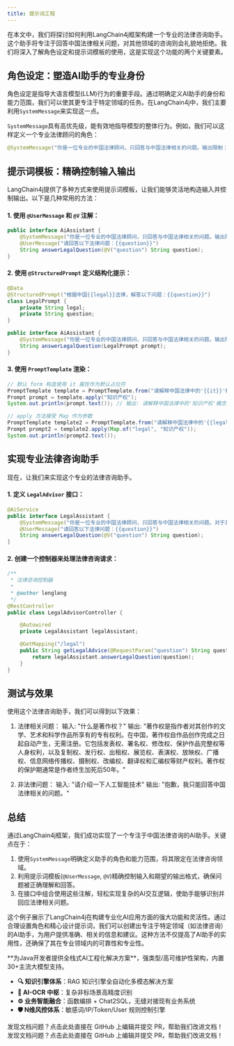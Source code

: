 ```yaml
---
title: 提示词工程
---
```



在本文中，我们将探讨如何利用LangChain4j框架构建一个专业的法律咨询助手。这个助手将专注于回答中国法律相关问题，对其他领域的咨询则会礼貌地拒绝。我们将深入了解角色设定和提示词模板的使用，这是实现这个功能的两个关键要素。

## 角色设定：塑造AI助手的专业身份

角色设定是指导大语言模型(LLM)行为的重要手段。通过明确定义AI助手的身份和能力范围，我们可以使其更专注于特定领域的任务。在LangChain4j中，我们主要利用`SystemMessage`来实现这一点。

`SystemMessage`具有高优先级，能有效地指导模型的整体行为。例如，我们可以这样定义一个专业法律顾问的角色：

```java
@SystemMessage("你是一位专业的中国法律顾问，只回答与中国法律相关的问题。输出限制：对于其他领域的问题禁止回答，直接返回'抱歉，我只能回答中国法律相关的问题。'")
```

## 提示词模板：精确控制输入输出

LangChain4j提供了多种方式来使用提示词模板，让我们能够灵活地构造输入并控制输出。以下是几种常用的方法：

#### 1. 使用 `@UserMessage` 和 `@V` 注解：

```java
public interface AiAssistant {
    @SystemMessage("你是一位专业的中国法律顾问，只回答与中国法律相关的问题。输出限制：对于其他领域的问题禁止回答，直接返回'抱歉，我只能回答中国法律相关的问题。'")
    @UserMessage("请回答以下法律问题：{{question}}")
    String answerLegalQuestion(@V("question") String question);
}
```

#### 2. 使用 `@StructuredPrompt` 定义结构化提示：

```java
@Data
@StructuredPrompt("根据中国{{legal}}法律，解答以下问题：{{question}}")
class LegalPrompt {
    private String legal;
    private String question;
}
```

```java
public interface AiAssistant {
    @SystemMessage("你是一位专业的中国法律顾问，只回答与中国法律相关的问题。输出限制：对于其他领域的问题禁止回答，直接返回'抱歉，我只能回答中国法律相关的问题。'")
    String answerLegalQuestion(LegalPrompt prompt);
}
```

#### 3. 使用 `PromptTemplate` 渲染：

```java
// 默认 form 构造使用 it 属性作为默认占位符
PromptTemplate template = PromptTemplate.from("请解释中国法律中的'{{it}}'概念。");
Prompt prompt = template.apply("知识产权");
System.out.println(prompt.text()); // 输出: 请解释中国法律中的'知识产权'概念。

// apply 方法接受 Map 作为参数
PromptTemplate template2 = PromptTemplate.from("请解释中国法律中的'{{legal}}'概念。");
Prompt prompt2 = template2.apply(Map.of("legal", "知识产权"));
System.out.println(prompt2.text());
```

## 实现专业法律咨询助手

现在，让我们来实现这个专业的法律咨询助手。

#### 1. 定义 `LegalAdvisor` 接口：

```java
@AiService
public interface LegalAssistant {
    @SystemMessage("你是一位专业的中国法律顾问，只回答与中国法律相关的问题。对于其他领域的问题，请回复'抱歉，我只能回答中国法律相关的问题。'")
    @UserMessage("请回答以下法律问题：{{question}}")
    String answerLegalQuestion(@V("question") String question);
}
```

#### 2. 创建一个控制器来处理法律咨询请求：

```java
/**
 * 法律咨询控制器
 *
 * @author lengleng
 */
@RestController
public class LegalAdvisorController {

    @Autowired
    private LegalAssistant legalAssistant;

    @GetMapping("/legal")
    public String getLegalAdvice(@RequestParam("question") String question) {
        return legalAssistant.answerLegalQuestion(question);
    }
}
```

## 测试与效果

使用这个法律咨询助手，我们可以得到以下效果：

1. 法律相关问题：
   输入: "什么是著作权？"
   输出: "著作权是指作者对其创作的文学、艺术和科学作品所享有的专有权利。在中国，著作权自作品创作完成之日起自动产生，无需注册。它包括发表权、署名权、修改权、保护作品完整权等人身权利，以及复制权、发行权、出租权、展览权、表演权、放映权、广播权、信息网络传播权、摄制权、改编权、翻译权和汇编权等财产权利。著作权的保护期通常是作者终生加死后50年。"

2. 非法律问题：
   输入: "请介绍一下人工智能技术"
   输出: "抱歉，我只能回答中国法律相关的问题。"

## 总结

通过LangChain4j框架，我们成功实现了一个专注于中国法律咨询的AI助手。关键点在于：

1. 使用`SystemMessage`明确定义助手的角色和能力范围，将其限定在法律咨询领域。
2. 利用提示词模板(`@UserMessage`, `@V`)精确控制输入和期望的输出格式，确保问题被正确理解和回答。
3. 在接口中组合使用这些注解，轻松实现复杂的AI交互逻辑，使助手能够识别并回应法律相关问题。

这个例子展示了LangChain4j在构建专业化AI应用方面的强大功能和灵活性。通过合理设置角色和精心设计提示词，我们可以创建出专注于特定领域（如法律咨询）的AI助手，为用户提供准确、相关的信息和建议。这种方法不仅提高了AI助手的实用性，还确保了其在专业领域内的可靠性和专业性。

<Card title="PIG AI应用开发平台 | 适合中大型企业构建自主可控的AI中台" icon="link" href="https://ai.pig4cloud.com">
**为Java开发者提供全栈式AI工程化解决方案**，强类型/高可维护性架构，内置30+主流大模型支持。

- **🔍 知识引擎体系**：RAG 知识引擎全自动化多模态解决方案
- **📝 AI-OCR 中枢**：复杂非标场景高精度识别
- **⚙️ 业务智能融合**：函数编排 + Chat2SQL，无缝对接现有业务系统
- **🛡️ N维风控体系**：敏感词/IP/Token/User 规则控制引擎
</Card>

<Card title="文档有误？请协助编辑" icon="pencil" href="https://github.com/javaai-pig4cloud-com/javaai-docs/edit/main/docs/08提示词工程.mdx">
  发现文档问题？点击此处直接在 GitHub 上编辑并提交 PR，帮助我们改进文档！
</Card>

<Card title="文档有误？请协助编辑" icon="pencil" href="https://github.com/javaai-pig4cloud-com/javaai-docs/edit/main/docs/08-prompt-engineering.mdx">
  发现文档问题？点击此处直接在 GitHub 上编辑并提交 PR，帮助我们改进文档！
</Card>
